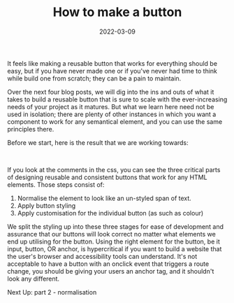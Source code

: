 ﻿---
title: How to make a button
date: 2022-03-09
excerpt: Writing a good button for your website doesn't need to be hard, this post will show you the way!
image: ./button.svg
socialImage: ./button.png
tags: ["css", "design", "html", "--css-variables"]
---


It feels like making a reusable button that works for everything should be easy, but if you have never made one or if
you've never had time to think while build one from scratch; they can be a pain to maintain.

Over the next four blog posts, we will dig into the ins and outs of what it takes to build a reusable button that is
sure to scale with the ever-increasing needs of your project as it matures. But what we learn here need not be used in
isolation; there are plenty of other instances in which you want a component to work for any semantical element,
and you can use the same principles there.

Before we start, here is the result that we are working towards:

<FinalDemo id="full-code-example" />
<br />

If you look at the comments in the css, you can see the three critical parts of designing reusable and consistent
buttons that work for any HTML elements. Those steps consist of:

1. Normalise the element to look like an un-styled span of text.
2. Apply button styling
3. Apply customisation for the individual button (as such as colour)

We split the styling up into these three stages for ease of development and assurance that our buttons will look correct
no matter what elements we end up utilising for the button. Using the right element for the button, be it input, button,
OR anchor, is hypercritical if you want to build a website that the user's browser and accessibility tools can understand.
It's not acceptable to have a button with an onclick event that triggers a route change, you should be giving your users
an anchor tag, and it shouldn't look any different.

Next Up: <Link to="/blog/2022/03/how-to-make-a-button-normalisation/">part 2 - normalisation</Link>

<ButtonSeriesNavigation />